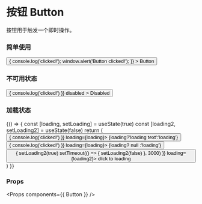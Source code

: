 
<Meta title="Button" component={Button} />

# 按钮 Button

按钮用于触发一个即时操作。

### 简单使用

<Preview>
  <Story name="Button">
    <Button
      onClick={() => { console.log('clicked!'); window.alert('Button clicked!'); }}
    >
      Button
    </Button>
  </Story>
</Preview>

### 不可用状态

<Preview>
  <Story name="Disabled Button">
    <Button
      onClick={() => { console.log('clicked!') }}
      disabled
    >
      Disabled
    </Button>
  </Story>
</Preview>

### 加载状态

<Preview>
  <Story name="Loading Button">
    {() => {
      const [loading, setLoading] = useState(true)
      const [loading2, setLoading2] = useState(false)
      return (
        <div>
          <Button
            className="m-2"
            onClick={() => { console.log('clicked!') }}
            loading={loading}>
              {loading?'loading text':'loading'}
          </Button>
          <Button
            className="m-2"
            onClick={() => { console.log('clicked!') }}
            loading={loading}>
              {loading? null :'loading'}
          </Button>
          <Button
            className="m-2"
            onClick={() => {
              setLoading2(true)
              setTimeout(() => {
                setLoading2(false)
              }, 3000)
            }}
            loading={loading2}>
              click to loading
          </Button>
        </div>
      )
    }}
  </Story>
</Preview>

### Props

<Props components={{ Button }} />